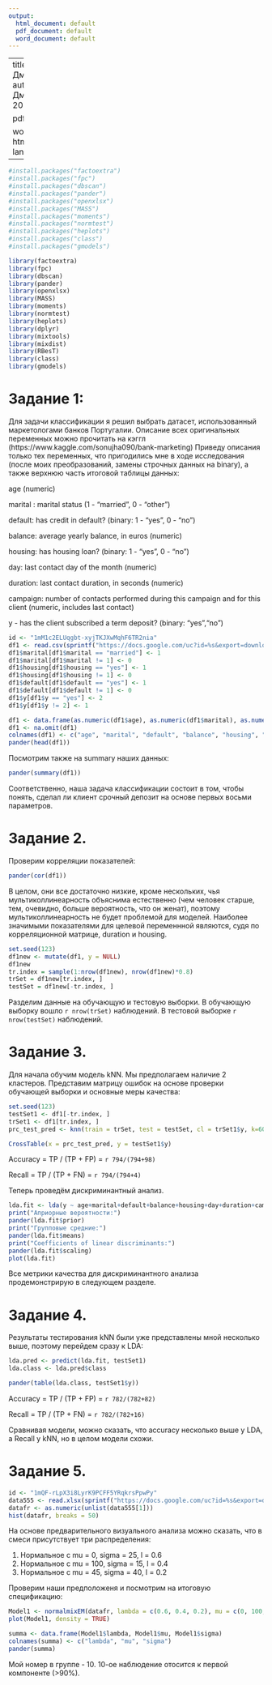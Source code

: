 ---
output:
  html_document: default
  pdf_document: default
  word_document: default
---

---
title: "«Ластовецкий Дмитрий_ДКР2_ПСА-3"
author: "Ластовецкий Дмитрий"
date: "08 06 2021"
output:
  
  pdf_document: default

  word_document: default
  html_document: default
lang: ru-russian
---

```{r, echo=FALSE, message=FALSE}
#install.packages("factoextra")
#install.packages("fpc")
#install.packages("dbscan")
#install.packages("pander")
#install.packages("openxlsx")
#install.packages("MASS")
#install.packages("moments") 
#install.packages("normtest") 
#install.packages("heplots") 
#install.packages("class")
#install.packages("gmodels") 

library(factoextra)
library(fpc)
library(dbscan)
library(pander)
library(openxlsx)
library(MASS)
library(moments)
library(normtest)
library(heplots)
library(dplyr)
library(mixtools)
library(mixdist)
library(RBesT)
library(class)
library(gmodels)
```
# Задание 1:

Для задачи классификации я решил выбрать датасет, использованный маркетологами банков Португалии. Описание всех оригинальных переменных можно прочитать на кэггл (https://www.kaggle.com/sonujha090/bank-marketing) Приведу описания только тех переменных, что пригодились мне в ходе исследования (после моих преобразований, замены строчных данных на binary), а также верхнюю часть итоговой таблицы данных:


age (numeric)

marital : marital status (1 - "married", 0 - "other")

default: has credit in default? (binary: 1 - "yes", 0 - "no")

balance: average yearly balance, in euros (numeric)

housing: has housing loan? (binary: 1 - "yes", 0 - "no")

day: last contact day of the month (numeric)

duration: last contact duration, in seconds (numeric)

campaign: number of contacts performed during this campaign and for this client (numeric, includes last contact)

y - has the client subscribed a term deposit? (binary: "yes","no")



```{r, echo=FALSE, results='asis'}
id <- "1mM1c2ELUqgbt-xyjTKJXwMqhF6TR2nia"
df1 <- read.csv(sprintf("https://docs.google.com/uc?id=%s&export=download", id))
df1$marital[df1$marital == "married"] <- 1
df1$marital[df1$marital != 1] <- 0
df1$housing[df1$housing == "yes"] <- 1
df1$housing[df1$housing != 1] <- 0
df1$default[df1$default == "yes"] <- 1
df1$default[df1$default != 1] <- 0
df1$y[df1$y == "yes"] <- 2
df1$y[df1$y != 2] <- 1

df1 <- data.frame(as.numeric(df1$age), as.numeric(df1$marital), as.numeric(df1$default), as.numeric(df1$balance), as.numeric(df1$housing), as.numeric(df1$day), as.numeric(df1$duration), as.numeric(df1$campaign), as.numeric(df1$y))
df1 <- na.omit(df1)
colnames(df1) <- c("age", "marital", "default", "balance", "housing", "day", "duration", "campaign", "y")
pander(head(df1))
```
Посмотрим также на summary наших данных:

```{r, echo=FALSE, results='asis'}
pander(summary(df1))
```


Соответственно, наша задача классификации состоит в том, чтобы понять, сделал ли клиент срочный депозит на основе первых восьми параметров. 

# Задание 2. 
Проверим корреляции показателей:
```{r, echo=FALSE, results='asis'}
pander(cor(df1))
```
В целом, они все достаточно низкие, кроме нескольких, чья мультиколлинеарность объяснима естественно (чем человек старше, тем, очевидно, больше вероятность, что он женат), поэтому мультиколлинеарность не будет проблемой для моделей. Наиболее значимыми показателями для целевой переменнной являются, судя по корреляционной матрице, duration и housing. 
```{r, include=FALSE}
set.seed(123)
df1new <- mutate(df1, y = NULL)
df1new
tr.index = sample(1:nrow(df1new), nrow(df1new)*0.8) 
trSet = df1new[tr.index, ]
testSet = df1new[-tr.index, ]

```

Разделим данные на обучающую и тестовую выборки. В обучающую выборку вошло `r nrow(trSet)` наблюдений. В тестовой выборке `r nrow(testSet)` наблюдений. 

# Задание 3. 

Для начала обучим модель kNN. Мы предполагаем наличие 2 кластеров. 
Представим матрицу ошибок на основе проверки обучающей выборки и основные меры качества: 

```{r, echo=FALSE, results='markup'}

set.seed(123)
testSet1 <- df1[-tr.index, ]
trSet1 <- df1[tr.index, ]
prc_test_pred <- knn(train = trSet, test = testSet, cl = trSet1$y, k=60)

CrossTable(x = prc_test_pred, y = testSet1$y)
```
Accuracy = TP / (TP + FP) = `r 794/(794+98)`

Recall = TP / (TP + FN) = `r 794/(794+4)`

Теперь проведём дискриминантный анализ. 

```{r, echo=FALSE, results='asis'}

lda.fit <- lda(y ~ age+marital+default+balance+housing+day+duration+campaign, data = trSet1)
print("Априорные вероятности:")
pander(lda.fit$prior)
print("Групповые средние:")
pander(lda.fit$means)
print("Coefficients of linear discriminants:")
pander(lda.fit$scaling)
plot(lda.fit)
```


Все метрики качества для дискриминантного анализа продемонстрирую в следующем разделе. 

# Задание 4. 

Результаты тестирования kNN были уже представлены мной несколько выше, поэтому перейдем сразу к LDA:

```{r, include = FALSE}
lda.pred <- predict(lda.fit, testSet1)
lda.class <- lda.pred$class
```
```{r, echo=FALSE, results='asis'}
pander(table(lda.class, testSet1$y))
```
Accuracy = TP / (TP + FP) =  `r 782/(782+82)`

Recall = TP / (TP + FN) = `r 782/(782+16)`


Сравнивая модели, можно сказать, что accuracy несколько выше у LDA, а Recall у kNN, но в целом модели схожи. 

# Задание 5. 

```{r, echo=FALSE, results='asis'}
id <- "1mQF-rLpX3i8LyrK9PCFF5YRqkrsPpwPy"
data555 <- read.xlsx(sprintf("https://docs.google.com/uc?id=%s&export=download", id))
datafr <- as.numeric(unlist(data555[1]))
hist(datafr, breaks = 50)
```

На основе предварительного визуального анализа можно сказать, что в смеси присутствует три распределения:

1. Нормальное с mu = 0, sigma = 25, l = 0.6
2. Нормальное с mu = 100, sigma = 15, l = 0.4
3. Нормальное с mu = 45, sigma = 40, l = 0.2


Проверим наши предположеня и посмотрим на итоговую спецификацию:

```{r, echo = FALSE, results='asis'}
Model1 <- normalmixEM(datafr, lambda = c(0.6, 0.4, 0.2), mu = c(0, 100, 45), sigma = c(25, 15, 40))
plot(Model1, density = TRUE)
```

```{r, echo = FALSE, results='asis'}
summa <- data.frame(Model1$lambda, Model1$mu, Model1$sigma)
colnames(summa) <- c("lambda", "mu", "sigma")
pander(summa)
```


Мой номер в группе - 10. 10-ое наблюдение отосится к первой компоненте (>90%). 

